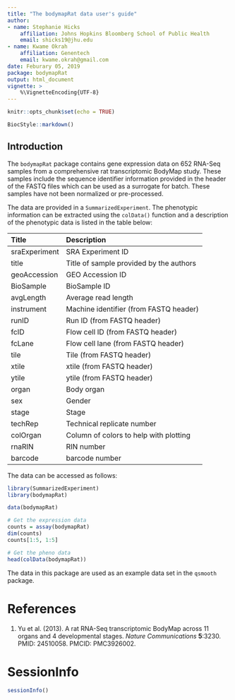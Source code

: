 ```yaml
---
title: "The bodymapRat data user's guide"
author: 
- name: Stephanie Hicks
    affiliation: Johns Hopkins Bloomberg School of Public Health
    email: shicks19@jhu.edu
- name: Kwame Okrah
    affiliation: Genentech
    email: kwame.okrah@gmail.com
date: Feburary 05, 2019
package: bodymapRat
output: html_document
vignette: >
    %\VignetteEncoding{UTF-8}
---
```


```r
knitr::opts_chunk$set(echo = TRUE)
```

```r
BiocStyle::markdown()
```

<!--
    % \VignetteEngine{knitr::knitr}
    %\VignetteIndexEntry{The bodymapRat data user's guide}
-->

## Introduction

The `bodymapRat` package contains gene expression 
data on 652 RNA-Seq samples from a comprehensive rat 
transcriptomic BodyMap study. These samples include 
the sequence identifier information provided in the 
header of the FASTQ files which can be used as a 
surrogate for batch. These samples have not been
normalized or pre-processed.

The data are provided in a `SummarizedExperiment`. The 
phenotypic information can be extracted using the 
`colData()` function and a description of the phenotypic
data is listed in the table below:

| Title | Description |
| :--- | :--- |
| sraExperiment | SRA Experiment ID | 
| title | Title of sample provided by the authors | 
| geoAccession | GEO Accession ID | 
| BioSample | BioSample ID | 
| avgLength | Average read length | 
| instrument | Machine identifier (from FASTQ header) | 
| runID | Run ID (from FASTQ header) | 
| fcID | Flow cell ID (from FASTQ header) | 
| fcLane | Flow cell lane (from FASTQ header) | 
| tile | Tile (from FASTQ header) | 
| xtile | xtile (from FASTQ header) | 
| ytile | ytile (from FASTQ header) | 
| organ | Body organ | 
| sex | Gender | 
| stage | Stage | 
| techRep | Technical replicate number | 
| colOrgan | Column of colors to help with plotting | 
| rnaRIN | RIN number | 
| barcode | barcode number | 


The data can be accessed as follows:

```r
library(SummarizedExperiment)
library(bodymapRat)
```

```r
data(bodymapRat)

# Get the expression data
counts = assay(bodymapRat)
dim(counts)
counts[1:5, 1:5]

# Get the pheno data
head(colData(bodymapRat))
```

The data in this package are used as an example
data set in the `qsmooth` package.

# References

1. Yu et al. (2013). A rat RNA-Seq transcriptomic
BodyMap across 11 organs and 4 developmental stages.
_Nature Communications_ **5**:3230. PMID: 24510058.
PMCID: PMC3926002.


# SessionInfo

```r
sessionInfo()
```


